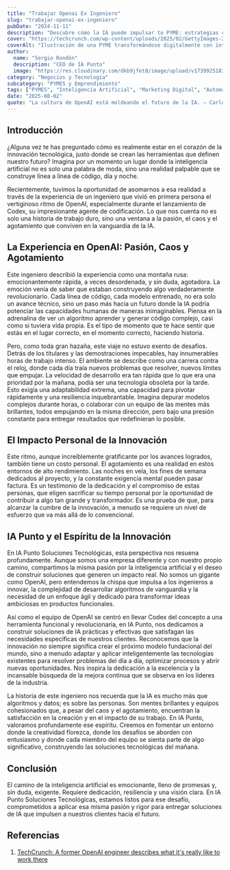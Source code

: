 ```yaml
---
title: "Trabajar Openai Ex Ingeniero"
slug: "trabajar-openai-ex-ingeniero"
pubDate: "2024-11-11"
description: "Descubre cómo la IA puede impulsar tu PYME: estrategias concretas de marketing, automatización y datos para aumentar ventas."
cover: "https://techcrunch.com/wp-content/uploads/2025/02/GettyImages-2197181367.jpg?w=1024"
coverAlt: "Ilustración de una PYME transformándose digitalmente con inteligencia artificial."
author:
  name: "Sergio Rondón"
  description: "CEO de IA Punto"
  image: "https://res.cloudinary.com/dkb9jfet8/image/upload/v1739925181/sergio_gdcaeh.png"
category: "Negocios y Tecnología"
subcategory: "PYMES y Emprendimiento"
tags: ["PYMES", "Inteligencia Artificial", "Marketing Digital", "Automatización", "Ventas"]
date: "2025-08-02"
quote: "La cultura de OpenAI está moldeando el futuro de la IA. — Carlos Monnery"
---
```

<h2 id="introduccion">Introducción</h2>

¿Alguna vez te has preguntado cómo es realmente estar en el corazón de la innovación tecnológica, justo donde se crean las herramientas que definen nuestro futuro? Imagina por un momento un lugar donde la inteligencia artificial no es solo una palabra de moda, sino una realidad palpable que se construye línea a línea de código, día y noche.

Recientemente, tuvimos la oportunidad de asomarnos a esa realidad a través de la experiencia de un ingeniero que vivió en primera persona el vertiginoso ritmo de OpenAI, especialmente durante el lanzamiento de Codex, su impresionante agente de codificación. Lo que nos cuenta no es solo una historia de trabajo duro, sino una ventana a la pasión, el caos y el agotamiento que conviven en la vanguardia de la IA.

<h2 id="la-experiencia-en-openai-pasion-caos-y-agotamiento">La Experiencia en OpenAI: Pasión, Caos y Agotamiento</h2>

Este ingeniero describió la experiencia como una montaña rusa: emocionantemente rápida, a veces desordenada, y sin duda, agotadora. La emoción venía de saber que estaban construyendo algo verdaderamente revolucionario. Cada línea de código, cada modelo entrenado, no era solo un avance técnico, sino un paso más hacia un futuro donde la IA podría potenciar las capacidades humanas de maneras inimaginables. Piensa en la adrenalina de ver un algoritmo aprender y generar código complejo, casi como si tuviera vida propia. Es el tipo de momento que te hace sentir que estás en el lugar correcto, en el momento correcto, haciendo historia.

Pero, como toda gran hazaña, este viaje no estuvo exento de desafíos. Detrás de los titulares y las demostraciones impecables, hay innumerables horas de trabajo intenso. El ambiente se describe como una carrera contra el reloj, donde cada día traía nuevos problemas que resolver, nuevos límites que empujar. La velocidad de desarrollo era tan rápida que lo que era una prioridad por la mañana, podía ser una tecnología obsoleta por la tarde. Esto exigía una adaptabilidad extrema, una capacidad para pivotar rápidamente y una resiliencia inquebrantable. Imagina depurar modelos complejos durante horas, o colaborar con un equipo de las mentes más brillantes, todos empujando en la misma dirección, pero bajo una presión constante para entregar resultados que redefinieran lo posible.

<h2 id="el-impacto-personal-de-la-innovacion">El Impacto Personal de la Innovación</h2>

Este ritmo, aunque increíblemente gratificante por los avances logrados, también tiene un costo personal. El agotamiento es una realidad en estos entornos de alto rendimiento. Las noches en vela, los fines de semana dedicados al proyecto, y la constante exigencia mental pueden pasar factura. Es un testimonio de la dedicación y el compromiso de estas personas, que eligen sacrificar su tiempo personal por la oportunidad de contribuir a algo tan grande y transformador. Es una prueba de que, para alcanzar la cumbre de la innovación, a menudo se requiere un nivel de esfuerzo que va más allá de lo convencional.

<h2 id="ia-punto-y-el-espiritu-de-la-innovacion">IA Punto y el Espíritu de la Innovación</h2>

En IA Punto Soluciones Tecnológicas, esta perspectiva nos resuena profundamente. Aunque somos una empresa diferente y con nuestro propio camino, compartimos la misma pasión por la inteligencia artificial y el deseo de construir soluciones que generen un impacto real. No somos un gigante como OpenAI, pero entendemos la chispa que impulsa a los ingenieros a innovar, la complejidad de desarrollar algoritmos de vanguardia y la necesidad de un enfoque ágil y dedicado para transformar ideas ambiciosas en productos funcionales.

Así como el equipo de OpenAI se centró en llevar Codex del concepto a una herramienta funcional y revolucionaria, en IA Punto, nos dedicamos a construir soluciones de IA prácticas y efectivas que satisfagan las necesidades específicas de nuestros clientes. Reconocemos que la innovación no siempre significa crear el próximo modelo fundacional del mundo, sino a menudo adaptar y aplicar inteligentemente las tecnologías existentes para resolver problemas del día a día, optimizar procesos y abrir nuevas oportunidades. Nos inspira la dedicación a la excelencia y la incansable búsqueda de la mejora continua que se observa en los líderes de la industria.

La historia de este ingeniero nos recuerda que la IA es mucho más que algoritmos y datos; es sobre las personas. Son mentes brillantes y equipos cohesionados que, a pesar del caos y el agotamiento, encuentran la satisfacción en la creación y en el impacto de su trabajo. En IA Punto, valoramos profundamente ese espíritu. Creemos en fomentar un entorno donde la creatividad florezca, donde los desafíos se aborden con entusiasmo y donde cada miembro del equipo se sienta parte de algo significativo, construyendo las soluciones tecnológicas del mañana.

<h2 id="conclusion">Conclusión</h2>

El camino de la inteligencia artificial es emocionante, lleno de promesas y, sin duda, exigente. Requiere dedicación, resiliencia y una visión clara. En IA Punto Soluciones Tecnológicas, estamos listos para ese desafío, comprometidos a aplicar esa misma pasión y rigor para entregar soluciones de IA que impulsen a nuestros clientes hacia el futuro.

<h2 id="referencias">Referencias</h2>

1. <a href="https://techcrunch.com/2025/07/15/a-former-openai-engineer-describes-what-its-really-like-to-work-there/" target="_blank" rel="noopener noreferrer">TechCrunch: A former OpenAI engineer describes what it's really like to work there</a>
